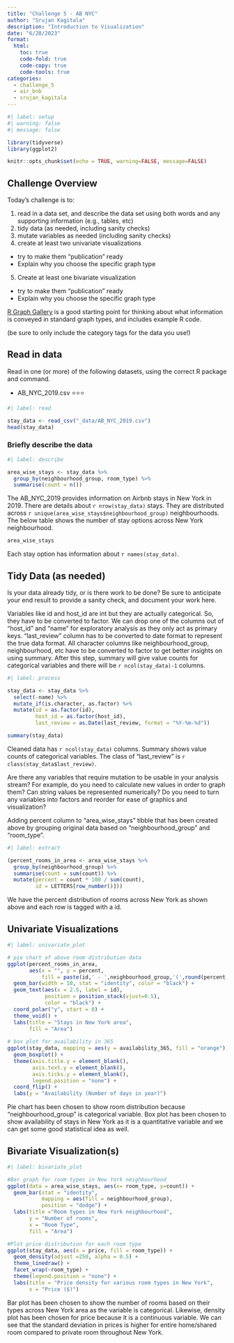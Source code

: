 ```yaml
---
title: "Challenge 5 - AB NYC"
author: "Srujan Kagitala"
description: "Introduction to Visualization"
date: "6/28/2023"
format:
  html:
    toc: true
    code-fold: true
    code-copy: true
    code-tools: true
categories:
  - challenge_5
  - air_bnb
  - srujan_kagitala
---
```


```r
#| label: setup
#| warning: false
#| message: false

library(tidyverse)
library(ggplot2)

knitr::opts_chunk$set(echo = TRUE, warning=FALSE, message=FALSE)
```

## Challenge Overview

Today's challenge is to:

1)  read in a data set, and describe the data set using both words and any supporting information (e.g., tables, etc)
2)  tidy data (as needed, including sanity checks)
3)  mutate variables as needed (including sanity checks)
4)  create at least two univariate visualizations
   - try to make them "publication" ready
   - Explain why you choose the specific graph type
5)  Create at least one bivariate visualization
   - try to make them "publication" ready
   - Explain why you choose the specific graph type

[R Graph Gallery](https://r-graph-gallery.com/) is a good starting point for thinking about what information is conveyed in standard graph types, and includes example R code.

(be sure to only include the category tags for the data you use!)

## Read in data

Read in one (or more) of the following datasets, using the correct R package and command.

-   AB_NYC_2019.csv ⭐⭐⭐

```r
#| label: read

stay_data <- read_csv("_data/AB_NYC_2019.csv")
head(stay_data)
```

### Briefly describe the data

```r
#| label: describe

area_wise_stays <- stay_data %>%
  group_by(neighbourhood_group, room_type) %>%
  summarise(count = n())
```

The AB_NYC_2019 provides information on Airbnb stays in New York in 2019. There are details about `r nrow(stay_data)` stays. They are distributed across `r unique(area_wise_stays$neighbourhood_group)` neighbourhoods. The below table shows the number of stay options across New York neighbourhood.

```r
area_wise_stays
```
Each stay option has information about `r names(stay_data)`.

## Tidy Data (as needed)

Is your data already tidy, or is there work to be done? Be sure to anticipate your end result to provide a sanity check, and document your work here.

Variables like id and host_id are int but they are actually categorical. So, they have to be converted to factor. We can drop one of the columns out of "host_id" and "name" for exploratory analysis as they only act as primary keys. "last_review" column has to be converted to date format to represent the true data format. All character columns like neighbourhood_group, neighbourhood, etc have to be converted to factor to get better insights on using summary. After this step, summary will give value counts for categorical variables and there will be `r ncol(stay_data)-1` columns.

```r
#| label: process

stay_data <- stay_data %>%
  select(-name) %>%
  mutate_if(is.character, as.factor) %>%
  mutate(id = as.factor(id),
         host_id = as.factor(host_id),
         last_review = as.Date(last_review, format = "%Y-%m-%d"))

summary(stay_data)
```

Cleaned data has `r ncol(stay_data)` columns. Summary shows value counts of categorical variables. The class of "last_review" is `r class(stay_data$last_review)`.

Are there any variables that require mutation to be usable in your analysis stream? For example, do you need to calculate new values in order to graph them? Can string values be represented numerically? Do you need to turn any variables into factors and reorder for ease of graphics and visualization?

Adding percent column to "area_wise_stays" tibble that has been created above by grouping original data based on "neighbourhood_group" and "room_type".

```r
#| label: extract

(percent_rooms_in_area <- area_wise_stays %>%
  group_by(neighbourhood_group) %>%
  summarise(count = sum(count)) %>%
  mutate(percent = count * 100 / sum(count),
         id = LETTERS[row_number()]))
```
We have the percent distribution of rooms across New York as shown above and each row is tagged with a id.

## Univariate Visualizations

```r
#| label: univariate_plot

# pie chart of above room distribution data
ggplot(percent_rooms_in_area, 
       aes(x = "", y = percent,
           fill = paste(id,' - ',neighbourhood_group,'(',round(percent,2),'%)'))) +
  geom_bar(width = 10, stat = "identity", color = "black") +
  geom_text(aes(x = 2.5, label = id), 
            position = position_stack(vjust=0.5),
            color = "black") +
  coord_polar("y", start = 0) +
  theme_void() +
  labs(title = "Stays in New York area",
       fill = "Area")
  
# box plot for availability in 365
ggplot(stay_data, mapping = aes(y = availability_365, fill = "orange")) +
  geom_boxplot() +
  theme(axis.title.y = element_blank(),
        axis.text.y = element_blank(),
        axis.ticks.y = element_blank(),
        legend.position = "none") +
  coord_flip() +
  labs(y = "Availability (Number of days in year)")

```

Pie chart has been chosen to show room distribution because "neighbourhood_group" is categorical variable. Box plot has been chosen to show availability of stays in New York as it is a quantitative variable and we can get some good statistical idea as well.

## Bivariate Visualization(s)

```r
#| label: bivariate_plot

#Bar graph for room types in New York neighbourhood
ggplot(data = area_wise_stays, aes(x= room_type, y=count)) +
  geom_bar(stat = "identity",
           mapping = aes(fill = neighbourhood_group),
           position = "dodge") +
  labs(title ="Room types in New York neighbourhood",
       y = "Number of rooms",
       x = "Room Type",
       fill = "Area")

#Plot price distribution for each room type
ggplot(stay_data, aes(x = price, fill = room_type)) +
  geom_density(adjust =250, alpha = 0.5) +
  theme_linedraw() +
  facet_wrap(~room_type) +
  theme(legend.position = "none") +
  labs(title = "Price density for various room types in New York",
       x = "Price ($)")
```

Bar plot has been chosen to show the number of rooms based on their types across New York area as the variable is categorical. Likewise, density plot has been chosen for price because it is a continuous variable. We can see that the standard deviation in prices is higher for entire home/shared room compared to private room throughout New York.